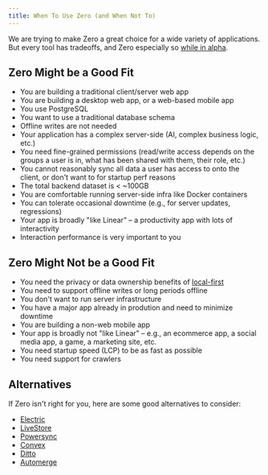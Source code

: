 ```yaml
---
title: When To Use Zero (and When Not To)
---
```


We are trying to make Zero a great choice for a wide variety of applications. But every tool has tradeoffs, and Zero especially so [while in alpha](./status).

## Zero Might be a Good Fit

- You are building a traditional client/server web app
- You are building a desktop web app, or a web-based mobile app
- You use PostgreSQL
- You want to use a traditional database schema
- Offline writes are not needed
- Your application has a complex server-side (AI, complex business logic, etc.)
- You need fine-grained permissions (read/write access depends on the groups a user is in, what has been shared with them, their role, etc.)
- You cannot reasonably sync all data a user has access to onto the client, or don't want to for startup perf reasons
- The total backend dataset is < ~100GB
- You are comfortable running server-side infra like Docker containers
- You can tolerate occasional downtime (e.g., for server updates, regressions)
- Your app is broadly "like Linear" – a productivity app with lots of interactivity
- Interaction performance is very important to you

## Zero Might Not be a Good Fit

- You need the privacy or data ownership benefits of [local-first](TODO)
- You need to support offline writes or long periods offline
- You don't want to run server infrastructure
- You have a major app already in prodution and need to minimize downtime
- You are building a non-web mobile app
- Your app is broadly not "like Linear" – e.g., an ecommerce app, a social media app, a game, a marketing site, etc.
- You need startup speed (LCP) to be as fast as possible
- You need support for crawlers

## Alternatives

If Zero isn't right for you, here are some good alternatives to consider:

- [Electric](https://electric-sql.com/)
- [LiveStore](TODO)
- [Powersync](TODO)
- [Convex](TODO)
- [Ditto](TODO)
- [Automerge](TODO)